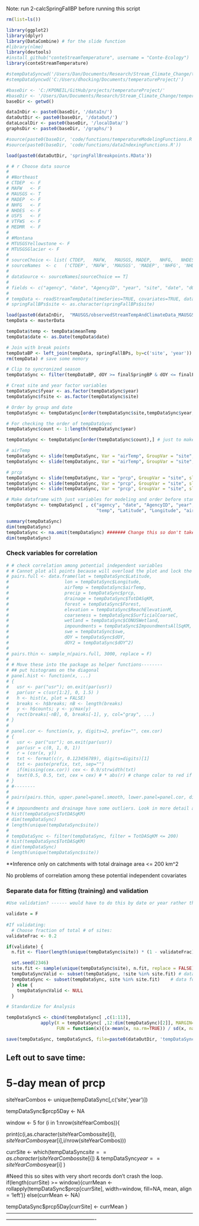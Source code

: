 

Note: run 2-calcSpringFallBP before running this script

```r
rm(list=ls())

library(ggplot2)
library(dplyr)
library(DataCombine) # for the slide function
#library(nlme)
library(devtools)
#install_github("conteStreamTemperature", username = "Conte-Ecology")
library(conteStreamTemperature)

#stempDataSyncwd('/Users/Dan/Documents/Research/Stream_Climate_Change/temperatureProject/')
#stempDataSyncwd('C:/Users/dhocking/Documents/temperatureProject/')

#baseDir <- 'C:/KPONEIL/GitHub/projects/temperatureProject/'
#baseDir <- '/Users/Dan/Documents/Research/Stream_Climate_Change/temperatureProject/'
baseDir <- getwd()

dataInDir <- paste0(baseDir, '/dataIn/')
dataOutDir <- paste0(baseDir, '/dataOut/')
dataLocalDir <- paste0(baseDir, '/localData/')
graphsDir <- paste0(baseDir, '/graphs/')

#source(paste0(baseDir, 'code/functions/temperatureModelingFunctions.R'))
#source(paste0(baseDir, 'code/functions/dataIndexingFunctions.R'))

load(paste0(dataOutDir, 'springFallBreakpoints.RData'))

# # r Choose data source
# 
# #Northeast
# CTDEP  <- F
# MAFW   <- F
# MAUSGS <- T
# MADEP  <- F 
# NHFG   <- F
# NHDES  <- F
# USFS   <- F
# VTFWS  <- F
# MEDMR  <- F
# 
# #Montana
# MTUSGSYellowstone <- F
# MTUSGSGlacier <- F
# 
# sourceChoice <- list( CTDEP,   MAFW,   MAUSGS, MADEP,   NHFG,   NHDES,   MEDMR,   USFS,   VTFWS,    MTUSGSYellowstone,   MTUSGSGlacier)
# sourceNames  <- c   ('CTDEP', 'MAFW', 'MAUSGS', 'MADEP', 'NHFG', 'NHDES', 'MEDMR', 'USFS', 'VTFWS',  'MTUSGSYellowstone', 'MTUSGSGlacier')
# 
# dataSource <- sourceNames[sourceChoice == T]
# 
# fields <- c("agency", "date", "AgencyID", "year", "site", "date", "dOY", "temp", "airTemp", "prcp", "srad", "dayl", "swe")
# 
# tempData <- readStreamTempData(timeSeries=TRUE, covariates=TRUE, dataSourceList=dataSource, fieldListTS=fields, fieldListCD='ALL', directory=dataInDir)
# springFallBPs$site <- as.character(springFallBPs$site)

load(paste0(dataInDir,  "MAUSGS/observedStreamTempAndClimateData_MAUSGS.RData"))
tempData <- masterData

tempData$temp <- tempData$meanTemp
tempData$date <- as.Date(tempData$date)

# Join with break points
tempDataBP <- left_join(tempData, springFallBPs, by=c('site', 'year'))
rm(tempData) # save some memory

# Clip to syncronized season
tempDataSync <- filter(tempDataBP, dOY >= finalSpringBP & dOY <= finalFallBP)

# Creat site and year factor variables
tempDataSync$fyear <- as.factor(tempDataSync$year)
tempDataSync$fsite <- as.factor(tempDataSync$site)
```

```r

# Order by group and date
tempDataSync <- tempDataSync[order(tempDataSync$site,tempDataSync$year,tempDataSync$dOY),]

# For checking the order of tempDataSync
tempDataSync$count <- 1:length(tempDataSync$year)

tempDataSync <- tempDataSync[order(tempDataSync$count),] # just to make sure tempDataSync is ordered for the slide function

# airTemp
tempDataSync <- slide(tempDataSync, Var = "airTemp", GroupVar = "site", slideBy = -1, NewVar='airTempLagged1')
tempDataSync <- slide(tempDataSync, Var = "airTemp", GroupVar = "site", slideBy = -2, NewVar='airTempLagged2')

# prcp
tempDataSync <- slide(tempDataSync, Var = "prcp", GroupVar = "site", slideBy = -1, NewVar='prcpLagged1')
tempDataSync <- slide(tempDataSync, Var = "prcp", GroupVar = "site", slideBy = -2, NewVar='prcpLagged2')
tempDataSync <- slide(tempDataSync, Var = "prcp", GroupVar = "site", slideBy = -3, NewVar='prcpLagged3')

```

```r
# Make dataframe with just variables for modeling and order before standardizing
tempDataSync <- tempDataSync[ , c("agency", "date", "AgencyID", "year", "fyear", "site", "fsite", "date", "finalSpringBP", "finalFallBP",  
                                  "temp", "Latitude", "Longitude", "airTemp", "airTempLagged1", "airTempLagged2", "prcp", "prcpLagged1", "prcpLagged2", "prcpLagged3", "dOY", "srad", "dayl", "swe")] #  

summary(tempDataSync)
dim(tempDataSync)
tempDataSync <- na.omit(tempDataSync) ####### Change this so don't take out NA in stream temperature
dim(tempDataSync)
```

### Check variables for correlation
```r
# # check correlation among potential independent variables
# # Cannot plot all points because will overload the plot and lock the system up - therefore thin first
# pairs.full <- data.frame(lat = tempDataSync$Latitude,
#                     lon = tempDataSync$Longitude,
#                     airTemp = tempDataSync$airTemp, 
#                     precip = tempDataSync$prcp,
#                     drainage = tempDataSync$TotDASqKM,
#                     forest = tempDataSync$Forest,
#                     elevation = tempDataSync$ReachElevationM,
#                     coarseness = tempDataSync$SurficialCoarseC,
#                     wetland = tempDataSync$CONUSWetland,
#                     impoundments = tempDataSync$ImpoundmentsAllSqKM,
#                     swe = tempDataSync$swe,
#                     dOY = tempDataSync$dOY, 
#                     dOY2 = tempDataSync$dOY^2)
# 
# pairs.thin <- sample_n(pairs.full, 3000, replace = F)
# 
# # Move these into the package as helper functions--------
# ## put histograms on the diagonal
# panel.hist <- function(x, ...)
# {
#   usr <- par("usr"); on.exit(par(usr))
#   par(usr = c(usr[1:2], 0, 1.5) )
#   h <- hist(x, plot = FALSE)
#   breaks <- h$breaks; nB <- length(breaks)
#   y <- h$counts; y <- y/max(y)
#   rect(breaks[-nB], 0, breaks[-1], y, col="gray", ...)
# }
# 
# panel.cor <- function(x, y, digits=2, prefix="", cex.cor)
# {
#   usr <- par("usr"); on.exit(par(usr))
#   par(usr = c(0, 1, 0, 1))
#   r = (cor(x, y))
#   txt <- format(c(r, 0.123456789), digits=digits)[1]
#   txt <- paste(prefix, txt, sep="")
#   if(missing(cex.cor)) cex <- 0.9/strwidth(txt)
#   text(0.5, 0.5, txt, cex = cex) # * abs(r) # change color to red if >0.7
# }
# #--------
# 
# pairs(pairs.thin, upper.panel=panel.smooth, lower.panel=panel.cor, diag.panel=panel.hist)
# 
# # impoundments and drainage have some outliers. Look in more detail and reduce dataset to reflect this so inference is not based on a few sites in large drainages with dozens of impoundments. Could also check to make sure these are properly classified and not small tribuaries that get place in the main river (CT) catchment.
# hist(tempDataSync$TotDASqKM)
# dim(tempDataSync)
# length(unique(tempDataSync$site))
# 
# tempDataSync <- filter(tempDataSync, filter = TotDASqKM <= 200)
# hist(tempDataSync$TotDASqKM)
# dim(tempDataSync)
# length(unique(tempDataSync$site))

```
**Inference only on catchments with total drainage area <= 200 km^2

No problems of correlation among these potential independent covariates

### Separate data for fitting (training) and validation
```r
#Use validation? ------ would have to do this by date or year rather than by site for westbrook

validate = F
  
#If validating:
  # Choose fraction of total # of sites:
validateFrac <- 0.2

if(validate) {
  n.fit <- floor(length(unique(tempDataSync$site)) * (1 - validateFrac))

  set.seed(2346)
  site.fit <- sample(unique(tempDataSync$site), n.fit, replace = FALSE) # select sites to hold back for testing 
  tempDataSyncValid <- subset(tempDataSync, !site %in% site.fit) # data for validation
  tempDataSync <- subset(tempDataSync, site %in% site.fit)    # data for model fitting (calibration)
  } else {
    tempDataSyncValid <- NULL
  }

```

```r
# Standardize for Analysis

tempDataSyncS <- cbind(tempDataSync[ ,c(1:11)],
             apply(X = tempDataSync[ ,12:dim(tempDataSync)[2]], MARGIN=2,
                   FUN = function(x){(x-mean(x, na.rm=TRUE)) / sd(x, na.rm=TRUE)}))

```


```r

save(tempDataSync, tempDataSyncS, file=paste0(dataOutDir, 'tempDataSync.RData'))

```

Left out to save time:
----------------------------------------------------------------------------------------------------------------------------------------------------------------
# 5-day mean of prcp 
siteYearCombos <- unique(tempDataSync[,c('site','year')])

tempDataSync$prcp5Day <- NA

window <- 5
for (i in 1:nrow(siteYearCombos)){

  print(c(i,as.character(siteYearCombos$site[i]),siteYearCombos$year[i],i/nrow(siteYearCombos)))
  
  currSite <- which(tempDataSync$site == as.character(siteYearCombos$site[i]) & tempDataSync$year == siteYearCombos$year[i] )

  #Need this so sites with very short records don't crash the loop.
  if(length(currSite) >= window){currMean <-  rollapply(tempDataSync$prcp[currSite], width=window, fill=NA, mean, align = 'left')} else(currMean <- NA)
  
  tempDataSync$prcp5Day[currSite] <- currMean
}
----------------------------------------------------------------------------------------------------------------------------------------------------------------


